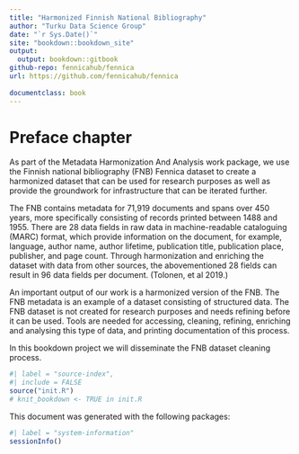 ```yaml
--- 
title: "Harmonized Finnish National Bibliography"
author: "Turku Data Science Group"
date: "`r Sys.Date()`"
site: "bookdown::bookdown_site"
output:
  output: bookdown::gitbook
github-repo: fennicahub/fennica
url: https://github.com/fennicahub/fennica
  
documentclass: book
---
```


# Preface chapter

As part of the Metadata Harmonization And Analysis work package, we use the Finnish national bibliography (FNB) Fennica dataset to create a harmonized dataset that can be used for research purposes as well as provide the groundwork for infrastructure that can be iterated further. 

The FNB contains metadata for 71,919 documents and spans over 450 years, more specifically consisting of records printed between 1488 and 1955. There are 28 data fields in raw data in machine-readable cataloguing (MARC) format, which provide information on the document, for example, language, author name, author lifetime, publication title, publication place, publisher, and page count. Through harmonization and enriching the dataset with data from other sources, the abovementioned 28 fields can result in 96 data fields per document. (Tolonen, et al 2019.)

An important output of our work is a harmonized version of the FNB. The FNB metadata is an example of a dataset consisting of structured data. The FNB dataset is not created for research purposes and needs refining before it can be used. Tools are needed for accessing, cleaning, refining, enriching and analysing this type of data, and printing documentation of this process.

In this bookdown project we will disseminate the FNB dataset cleaning process.


```r
#| label = "source-index",
#| include = FALSE
source("init.R")
# knit_bookdown <- TRUE in init.R
```

This document was generated with the following packages:

```r
#| label = "system-information"
sessionInfo()
```
